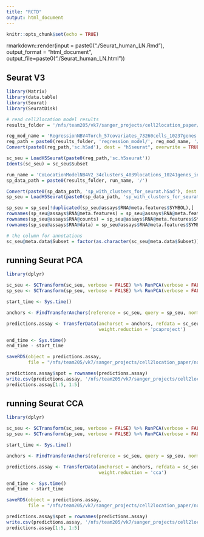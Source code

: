 ```yaml
---
title: "RCTD"
output: html_document
---
```


```r
knitr::opts_chunk$set(echo = TRUE)
```

rmarkdown::render(input = paste0("./Seurat_human_LN.Rmd"), 
                  output_format = "html_document", 
                  output_file=paste0("./Seurat_human_LN.html"))

## Seurat V3

```r
library(Matrix)
library(data.table)
library(Seurat)
library(SeuratDisk)
```

```r
# read cell2location model results
results_folder = '/nfs/team205/vk7/sanger_projects/cell2location_paper/notebooks/selected_results/lymph_nodes_analysis/'

reg_mod_name = 'RegressionNBV4Torch_57covariates_73260cells_10237genes'
reg_path = paste0(results_folder, 'regression_model/', reg_mod_name, '/')
Convert(paste0(reg_path,'sc.h5ad'), dest = "h5seurat", overwrite = TRUE)

sc_seu = LoadH5Seurat(paste0(reg_path,'sc.h5seurat'))
Idents(sc_seu) = sc_seu$Subset
```

```r
run_name = 'CoLocationModelNB4V2_34clusters_4039locations_10241genes_input_inferred_V4_batch1024_l2_0001_n_comb50_5_cps5_fpc3_alpha001'
sp_data_path = paste0(results_folder, run_name, '/')

Convert(paste0(sp_data_path, 'sp_with_clusters_for_seurat.h5ad'), dest = "h5seurat", overwrite = TRUE)
sp_seu = LoadH5Seurat(paste0(sp_data_path, 'sp_with_clusters_for_seurat.h5seurat'))

sp_seu = sp_seu[!duplicated(sp_seu@assays$RNA@meta.features$SYMBOL),]
rownames(sp_seu@assays$RNA@meta.features) = sp_seu@assays$RNA@meta.features$SYMBOL
rownames(sp_seu@assays$RNA@counts) = sp_seu@assays$RNA@meta.features$SYMBOL
rownames(sp_seu@assays$RNA@data) = sp_seu@assays$RNA@meta.features$SYMBOL
```

```r
# the column for annotations
sc_seu@meta.data$Subset = factor(as.character(sc_seu@meta.data$Subset))
```

## running Seurat PCA

```r
library(dplyr)

sc_seu <- SCTransform(sc_seu, verbose = FALSE) %>% RunPCA(verbose = FALSE)
sp_seu <- SCTransform(sp_seu, verbose = FALSE) %>% RunPCA(verbose = FALSE)

start_time <- Sys.time()

anchors <- FindTransferAnchors(reference = sc_seu, query = sp_seu, normalization.method = "SCT")

predictions.assay <- TransferData(anchorset = anchors, refdata = sc_seu$Subset,
                                  weight.reduction = 'pcaproject')

end_time <- Sys.time()
end_time - start_time
```

```r
saveRDS(object = predictions.assay,
        file = "/nfs/team205/vk7/sanger_projects/cell2location_paper/notebooks/selected_results/benchmarking/lymph_nodes_analysis/seurat_new/results_pca.RDS")

predictions.assay$spot = rownames(predictions.assay)
write.csv(predictions.assay, '/nfs/team205/vk7/sanger_projects/cell2location_paper/notebooks/selected_results/benchmarking/lymph_nodes_analysis/seurat_new/results_pca.csv')
predictions.assay[1:5, 1:5]
```

## running Seurat CCA

```r
library(dplyr)

sc_seu <- SCTransform(sc_seu, verbose = FALSE) %>% RunPCA(verbose = FALSE)
sp_seu <- SCTransform(sp_seu, verbose = FALSE) %>% RunPCA(verbose = FALSE)

start_time <- Sys.time()

anchors <- FindTransferAnchors(reference = sc_seu, query = sp_seu, normalization.method = "SCT", reduction='cca')

predictions.assay <- TransferData(anchorset = anchors, refdata = sc_seu$Subset,
                                  weight.reduction = 'cca')

end_time <- Sys.time()
end_time - start_time
```

```r
saveRDS(object = predictions.assay,
        file = "/nfs/team205/vk7/sanger_projects/cell2location_paper/notebooks/selected_results/benchmarking/lymph_nodes_analysis/seurat_new/results_cca.RDS")

predictions.assay$spot = rownames(predictions.assay)
write.csv(predictions.assay, '/nfs/team205/vk7/sanger_projects/cell2location_paper/notebooks/selected_results/benchmarking/lymph_nodes_analysis/seurat_new/results_cca.csv')
predictions.assay[1:5, 1:5]
```
